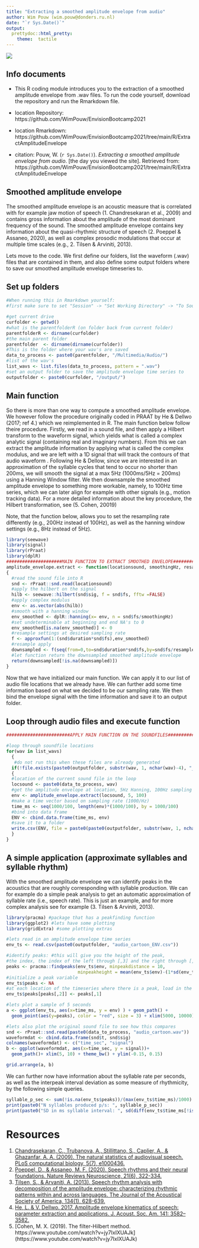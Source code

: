 ```yaml
---
title: "Extracting a smoothed amplitude envelope from audio"
author: Wim Pouw (wim.pouw@donders.ru.nl)
date: "`r Sys.Date()`"
output:
  prettydoc::html_pretty:
    theme:  tactile
---
```

<div class = "blue">

![](../../images/envision_banner.png)


## Info documents

* This R coding module introduces you to the extraction of a smoothed amplitude envelope from .wav files. To run the code yourself, download the repository and run the Rmarkdown file. 

* location Repository:  https://github.com/WimPouw/EnvisionBootcamp2021

* location Rmarkdown: https://github.com/WimPouw/EnvisionBootcamp2021/tree/main/R/ExtractAmplitudeEnvelope

* citation: Pouw, W. (`r Sys.Date()`). *Extracting a smoothed amplitude envelope from audio*. [the day you viewed the site]. Retrieved from: https://github.com/WimPouw/EnvisionBootcamp2021/tree/main/R/ExtractAmplitudeEnvelope

## Smoothed amplitude envelope
The smoothed amplitude envelope is an acoustic measure that is correlated with for example jaw motion of speech (1. Chandresekaran et al., 2009) and contains gross information about the amplitude of the most dominant frequency of the sound. The smoothed amplitude envelope contains key information about the quasi-rhythmic structure of speech (2. Poeppel & Assaneo, 2020), as well as complex prosodic modulations that occur at multiple time scales (e.g., 2. Tilsen & Arviniti, 2013).\linebreak

Lets move to the code. We first define our folders, list the waveform (.wav) files that are contained in them, and also define some output folders where to save our smoothed amplitude envelope timeseries to.

## Set up folders

```r
#When running this in Rmarkdown yourself: 
#first make sure to set "Session" -> "Set Working Directory" -> "To Source File Location"

#get current drive
curfolder <- getwd()
#what is the parentfolderR (on folder back from current folder)
parentfolderR <- dirname(curfolder) 
#the main parent folder
parentfolder  <- dirname(dirname(curfolder)) 
#This is the folder where your wav's are saved
data_to_process <- paste0(parentfolder, "/Multimedia/Audio/") 
#list of the wav's                                                                    
list_wavs <- list.files(data_to_process, pattern = ".wav")            
#set an output folder to save the amplitude envelope time series to
outputfolder <- paste0(curfolder, "/output/")
```


## Main function

So there is more than one way to compute a smoothed amplitude envelope. We however follow the procedure originally coded in PRAAT by He & Dellwo (2017; ref 4.) which we reimplemented in R. The main function below follow theire procedure. Firstly, we read in a sound file, and then apply a Hilbert transform to the waveform signal, which yields what is called a complex analytic signal (containing real and imaginary numbers). From this we can extract the amplitude information by applying what is called the complex modulus, and we are left with a 1D signal that will track the \emph{rough or more precise} contours of that audio waveform \emph{depending the amount of smoothing}. Following He & Dellow, since we are interested in an approximation of the syllable cycles that tend to occur no shorter than 200ms, we will smooth the signal at a max 5Hz (1000ms/5Hz = 200ms) using a Hanning Window filter. We then downsample the smoothed amplitude envelope to something more workable, namely, to 100Hz time series, which we can later align for example with other signals (e.g., motion tracking data). For a more detailed information about the key procedure, the Hilbert transformation, see (5. Cohen, 20019) \linebreak

Note, that the function below, allows you to set the resampling rate differently (e.g., 200Hz instead of 100Hz), as well as the hanning window settings (e.g., 8Hz instead of 5Hz).\linebreak

```r
library(seewave)
library(signal)
library(rPraat)
library(dplR)
#####################MAIN FUNCTION TO EXTRACT SMOOTHED ENVELOPE###############################
amplitude_envelope.extract <- function(locationsound, smoothingHz, resampledHz)
{
  #read the sound file into R
  snd <- rPraat::snd.read(locationsound)
  #apply the hilbert on the signal
  hilb <- seewave::hilbert(snd$sig, f = snd$fs, fftw =FALSE)
  #apply complex modulus
  env <- as.vector(abs(hilb))
  #smooth with a hanning window
  env_smoothed <- dplR::hanning(x= env, n = snd$fs/smoothingHz)
  #set undeterminable at beginning and end NA's to 0
  env_smoothed[is.na(env_smoothed)] <- 0
  #resample settings at desired sampling rate
  f <- approxfun(1:(snd$duration*snd$fs),env_smoothed)
  #resample apply
  downsampled <- f(seq(from=0,to=snd$duration*snd$fs,by=snd$fs/resampledHz))
  #let function return the downsampled smoothed amplitude envelope
  return(downsampled[!is.na(downsampled)])
}
```

Now that we have initialized our main function. We can apply it to our list of audio file locations that we already have. We can further add some time information based on what we decided to be our sampling rate. We then bind the envelope signal with the time information and save it to an output folder.

## Loop through audio files and execute function
```r
########################APPLY MAIN FUNCTION ON THE SOUNDFILES#################################

#loop through soundfile locations
for(wav in list_wavs)
  {
   #do not run this when these files are already generated
  if(!file.exists(paste0(outputfolder, substr(wav, 1, nchar(wav)-4), "_ENV", ".csv")))
  {
  #location of the current sound file in the loop  
  locsound <- paste0(data_to_process, wav)
  #get the amplitude envelope at location, 5Hz Hanning, 100Hz sampling
  env <- amplitude_envelope.extract(locsound, 5, 100)
  #make a time vector based on sampling rate (1000/Hz)
  time_ms <- seq(1000/100, length(env)*(1000/100), by = 1000/100)
  #bind into data frame
  ENV <- cbind.data.frame(time_ms, env)
  #save it to a folder
  write.csv(ENV, file = paste0(paste0(outputfolder, substr(wav, 1, nchar(wav)-4), "_ENV", ".csv")),row.names=FALSE) 
  }
}
```

## A simple application (approximate syllables and syllable rhythm)

With the smoothed amplitude envelope we can identify peaks in the acoustics that are roughly corresponding with syllable production. We can for example do a simple peak analysis to get an automatic approximation of syllable rate (i.e., speech rate). This is just an example, and for more complex analysis see for example (3. Tilsen & Arviniti, 2013).

```r
library(pracma) #package that has a peakfinding function
library(ggplot2) #lets have some plotting
library(gridExtra) #some plotting extras

#lets read in an amplitude envelope time series
env_ts <- read.csv(paste0(outputfolder, "audio_cartoon_ENV.csv"))

#identify peaks: #this will give you the height of the peak, 
#the index, the index of the left through [,3] and the right through [,4]
peaks <- pracma::findpeaks(env_ts$env, minpeakdistance = 10, 
                           minpeakheight = mean(env_ts$env)-(1*sd(env_ts$env))) 
#initialize a peak variable
env_ts$peaks <- NA 
#at each location of the timeseries where there is a peak, load in the value of that peak so we can plot it later
env_ts$peaks[peaks[,2]] <- peaks[,1] 

#lets plot a sample of 5 seconds
a <- ggplot(env_ts, aes(x=time_ms, y = env) ) + geom_path() + 
  geom_point(aes(y=peaks), color = "red", size = 3) + xlim(5000, 10000) + theme_bw()

#lets also plot the original sound file to see how this compares
snd <- rPraat::snd.read(paste0(data_to_process, "audio_cartoon.wav"))
waveformdat <- cbind.data.frame(snd$t, snd$sig)
colnames(waveformdat) <- c("time_sec", "signal")
b <- ggplot(waveformdat, aes(x=time_sec, y = signal))+ 
  geom_path()+ xlim(5, 10) + theme_bw() + ylim(-0.15, 0.15)

grid.arrange(a, b)
```


We can further now have information about the syllable rate per seconds, as well as the interpeak interval deviation as some measure of rhythmicity, by the following simple queries.
```r
syllable_p_sec <- sum(!is.na(env_ts$peaks))/(max(env_ts$time_ms)/1000)
print(paste0("N syllables produced p/s: ", syllable_p_sec))
print(paste0("SD in ms syllable interval: ", sd(diff(env_ts$time_ms[!is.na(env_ts$peaks)]))))
```


# Resources

1. [Chandrasekaran, C., Trubanova, A., Stillittano, S., Caplier, A., & Ghazanfar, A. A. (2009). The natural statistics of audiovisual speech. PLoS computational biology, 5(7), e1000436.](https://journals.plos.org/ploscompbiol/article?id=10.1371/journal.pcbi.1000436)
2. [Poeppel, D., & Assaneo, M. F. (2020). Speech rhythms and their neural foundations. Nature Reviews Neuroscience, 21(6), 322-334.](https://www.nature.com/articles/s41583-020-0304-4?utm_source=nrn_etoc&utm_medium=email&utm_campaign=toc_41583_21_6&utm_content=20200521&sap-outbound-id=32EDA6D2E7287FF0BB80C1FA49C221ECAC4714D9)
3. [Tilsen, S., & Arvaniti, A. (2013). Speech rhythm analysis with decomposition of the amplitude envelope: characterizing rhythmic patterns within and across languages. The Journal of the Acoustical Society of America, 134(1), 628-639.](https://asa.scitation.org/doi/pdf/10.1121/1.4807565?casa_token=YnOBWSIhdcUAAAAA:AgR53yglDpX3meSKLarutz8GQWzamL9FKj1RHqe8aNmwf5AETnD66BD-Rp9QLqm_Zwp5dKTM)
4. [He, L. & V. Dellwo. 2017. Amplitude envelope kinematics of speech: parameter extraction and applications. J. Acoust. Soc. Am. 141: 3582–3582.](http://www.essv.de/pdf/2017_107_113.pdf) 
5. [Cohen, M. X. (2019). The filter-Hilbert method.  https://www.youtube.com/watch?v=jy7IxIXUAJk] (https://www.youtube.com/watch?v=jy7IxIXUAJk) 
